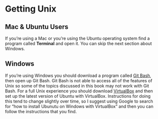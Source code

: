 # Getting Unix

## Mac & Ubuntu Users

If you're using a Mac or you're using the Ubuntu operating system find a
program called **Terminal** and open it. You can skip the next section about
Windows.

## Windows

If you're using Windows you should
download a program called [Git Bash](https://git-scm.com/downloads),
then open up Git Bash. Git Bash is not able to access all of the features of
Unix so some of the topics discussed in this book may not work with Git Bash.
For a full Unix experience you should download 
[VirtualBox](https://www.virtualbox.org/) and then set up the latest version of
Ubuntu with VirtualBox. Instructions for doing this tend to change slightly
over time, so I suggest using Google to search for "how to install Ubunutu on
Windows with VirtualBox" and then you can follow the instructions that you find.
